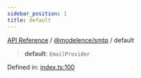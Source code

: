 ```yaml
---
sidebar_position: 1
title: default
---
```


[API Reference](/api-reference/@modelence/smtp/variables/../../../index) / [@modelence/smtp](/api-reference/@modelence/smtp/variables/../index) / default

> **default**: `EmailProvider`

Defined in: [index.ts:100](https://github.com/modelence/modelence/blob/8aea121c28d43085703bc23e3f214d1fe2d4512f/packages/smtp/src/index.ts#L100)

